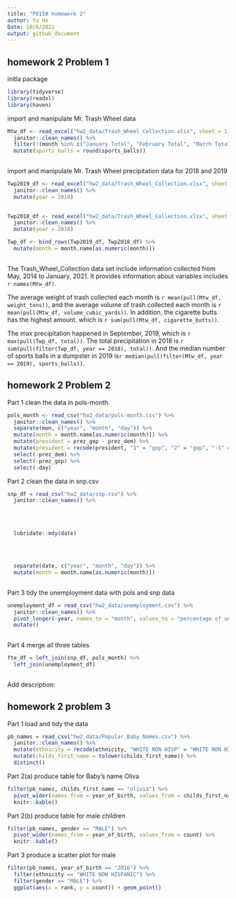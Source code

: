 ```yaml
---
title: "P8150 homework 2"
author: Yu He
Date: 10/6/2021
output: github_document
---
```


## homework 2 Problem 1
initla package

```r
library(tidyverse)
library(readxl)
library(haven)
```

import and manipulate Mr. Trash Wheel data

```r
Mtw_df <- read_excel("hw2_data/Trash_Wheel_Collection.xlsx", sheet = 1, range = "A2:N408") %>% 
  janitor::clean_names() %>% 
  filter(!(month %in% c("January Total", "February Total", "March Total", "April Total", "May Total", "June Total", "July Total", "August Total", "September Total", "October Total", "November  Total", "December Total", "Grand Total"))) %>% 
  mutate(sports_balls = round(sports_balls))
  
```

import and manipulate Mr. Trash Wheel precipitation data for 2018 and 2019

```r
Twp2019_df <- read_excel("hw2_data/Trash_Wheel_Collection.xlsx", sheet = "2019 Precipitation", range = "A2:B14") %>% 
  janitor::clean_names() %>% 
  mutate(year = 2019)
  

Twp2018_df <- read_excel("hw2_data/Trash_Wheel_Collection.xlsx", sheet = "2018 Precipitation",  range = "A2:B14") %>% 
  janitor::clean_names() %>% 
  mutate(year = 2018)

Twp_df <- bind_rows(Twp2019_df, Twp2018_df) %>% 
  mutate(month = month.name[as.numeric(month)])
  
```

The Trash_Wheel_Collection data set include information collected from May, 2014 to January, 2021. It provides information about variables includes `r names(Mtw_df)`.

The average weight of trash collected each month is `r mean(pull(Mtw_df, weight_tons))`, and the average volume of trash collected each month is `r mean(pull(Mtw_df, volume_cubic_yards))`. In addition, the cigarette butts has the highest amount. which is `r sum(pull(Mtw_df, cigarette_butts))`.

The max precipitation happened in September, 2019, which is `r max(pull(Twp_df, total))`. The total precipitation in 2018 is `r sum(pull(filter(Twp_df, year == 2018), total))`. And the median number of sports balls in a dumpster in 2019 is`r median(pull(filter(Mtw_df, year == 2019), sports_balls))`.

## homework 2 Problem 2

Part 1 clean the data in pols-month. 
```r
pols_month <- read_csv("hw2_data/pols-month.csv") %>% 
  janitor::clean_names() %>% 
  separate(mon, c("year", "month", "day")) %>% 
  mutate(month = month.name[as.numeric(month)]) %>% 
  mutate(president = prez_gop - prez_dem) %>% 
  mutate(president = recode(president, "1" = "gop", "2" = "gop", "-1" = "dem")) %>% 
  select(-prez_dem) %>% 
  select(-prez_gop) %>% 
  select(-day)
```


Part 2 clean the data in snp.csv

```r
snp_df = read_csv("hw2_data/snp.csv") %>% 
  janitor::clean_names() %>% 
  
  
  
  
  lubridate::mdy(date)
  
  
  
  
  separate(date, c("year", "month", "day")) %>% 
  mutate(month = month.name[as.numeric(month)])
  
```

Part 3 tidy the unemployment data with pols and snp data

```r
unemployment_df = read_csv("hw2_data/unemployment.csv") %>% 
  janitor::clean_names() %>% 
  pivot_longer(-year, names_to = "month", values_to = "percentage of unemployment" ) %>%   
  mutate()
 
```

Part 4 merge all three tables

```r
fte_df = left_join(snp_df, pols_month) %>% 
  left_join(unemployment_df)
  
```

Add description:




## homework 2 problem 3
Part 1 load and tidy the data

```r
pb_names = read_csv("hw2_data/Popular_Baby_Names.csv") %>% 
  janitor::clean_names() %>% 
  mutate(ethnicity = recode(ethnicity, "WHITE NON HISP" = "WHITE NON HISPANIC", "BLACK NON HISP" = "BLACK NON HISPANIC", "ASIAN AND PACI" = "ASIAN AND PACIFIC ISLANDER")) %>% 
  mutate(childs_first_name = tolower(childs_first_name)) %>% 
  distinct() 

```

Part 2(a) produce table for Baby's name Oliva

```r
filter(pb_names, childs_first_name == "olivia") %>%
  pivot_wider(names_from = year_of_birth, values_from = childs_first_name) %>% 
  knitr::kable()
```

Part 2(b) produce table for male children

```r
filter(pb_names, gender == "MALE") %>% 
  pivot_wider(names_from = year_of_birth, values_from = count) %>% 
  knitr::kable()
```

Part 3 produce a scatter plot for male
```r
filter(pb_names, year_of_birth == "2016") %>% 
  filter(ethnicity == "WHITE NON HISPANIC") %>% 
  filter(gender == "MALE") %>% 
  ggplot(aes(x = rank, y = count)) + geom_point()
```


























